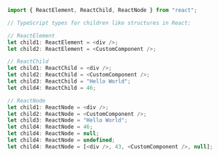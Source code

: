 <!-- Ref: https://twitter.com/sulco/status/1214541115602472960 -->

<Meta title="react children types" />

```ts
import { ReactElement, ReactChild, ReactNode } from "react";

// TypeScript types for children like structures in React:

// ReactElement
let child1: ReactElement = <div />;
let child2: ReactElement = <CustomComponent />;

// ReactChild
let child1: ReactChild = <div />;
let child2: ReactChild = <CustomComponent />;
let child3: ReactChild = "Hello World";
let child4: ReactChild = 46;

// ReactNode
let child1: ReactNode = <div />;
let child2: ReactNode = <CustomComponent />;
let child3: ReactNode = "Hello World";
let child4: ReactNode = 46;
let child4: ReactNode = null;
let child4: ReactNode = undefined;
let child4: ReactNode = [<div />, 43, <CustomComponent />, null];
```
